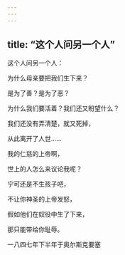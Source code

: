 ```yaml
---
---
---
```

title: “这个人问另一个人”
---




这个人问另一个人：

为什么母亲要把我们生下来？

是为了善？是为了恶？

为什么我们要活着？我们还又盼望什么？

我们还没有弄清楚，就又死掉，

从此离开了人世……





我的仁慈的上帝啊，

世上的人怎么来议论我呢？

宁可还是不生孩子吧，

不让你神圣的上帝发怒，

假如他们在奴役中生了下来，

那只能带给你耻辱。

一八四七年下半年于奥尔斯克要塞